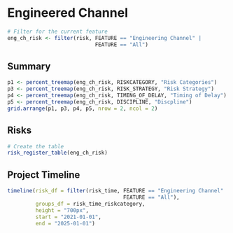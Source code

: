 # Engineered Channel

```r
# Filter for the current feature
eng_ch_risk <- filter(risk, FEATURE == "Engineering Channel" | 
                            FEATURE == "All")
```

## Summary
```r
p1 <- percent_treemap(eng_ch_risk, RISKCATEGORY, "Risk Categories")
p3 <- percent_treemap(eng_ch_risk, RISK_STRATEGY, "Risk Strategy")
p4 <- percent_treemap(eng_ch_risk, TIMING_OF_DELAY, "Timing of Delay")
p5 <- percent_treemap(eng_ch_risk, DISCIPLINE, "Discpline")
grid.arrange(p1, p3, p4, p5, nrow = 2, ncol = 2)
```

## Risks
```r
# Create the table
risk_register_table(eng_ch_risk)
```

## Project Timeline
```r
timeline(risk_df = filter(risk_time, FEATURE == "Engineering Channel" | 
                                     FEATURE == "All"), 
         groups_df = risk_time_riskcategory,
         height = "700px",
         start = "2021-01-01",
         end = "2025-01-01")
```
